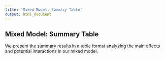 ```yaml
---
title: 'Mixed Model: Summary Table'
output: html_document
---
```

## Mixed Model: Summary Table

We present the summary results in a table format analyzing the main effects and potential interactions in our mixed model.